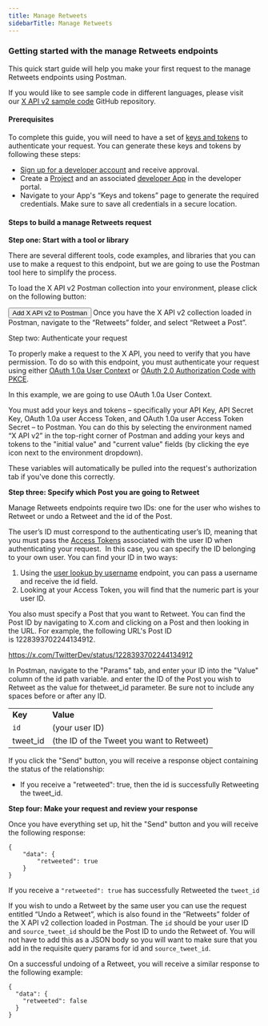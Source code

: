 ---
title: Manage Retweets
sidebarTitle: Manage Retweets
---


### Getting started with the manage Retweets endpoints

This quick start guide will help you make your first request to the manage Retweets endpoints using Postman.

If you would like to see sample code in different languages, please visit our [X API v2 sample code](https://github.com/xdevplatform/Twitter-API-v2-sample-code) GitHub repository. 

#### Prerequisites

To complete this guide, you will need to have a set of [keys and tokens](/resources/fundamentals/authentication) to authenticate your request. You can generate these keys and tokens by following these steps:

* [Sign up for a developer account](https://developer.x.com/en/apply-for-access) and receive approval.
* Create a [Project](/resources/fundamentals/projects) and an associated [developer App](/resources/fundamentals/developer-apps) in the developer portal.
* Navigate to your App's “Keys and tokens” page to generate the required credentials. Make sure to save all credentials in a secure location.

#### Steps to build a manage Retweets request

**Step one: Start with a tool or library**

There are several different tools, code examples, and libraries that you can use to make a request to this endpoint, but we are going to use the Postman tool here to simplify the process.

To load the X API v2 Postman collection into your environment, please click on the following button:

<Button href="https://app.getpostman.com/run-collection/9956214-784efcda-ed4c-4491-a4c0-a26470a67400">
  Add X API v2 to Postman
</Button>
Once you have the X API v2 collection loaded in Postman, navigate to the “Retweets” folder, and select “Retweet a Post”.
 

Step two: Authenticate your request

To properly make a request to the X API, you need to verify that you have permission. To do so with this endpoint, you must authenticate your request using either [OAuth 1.0a User Context](/resources/fundamentals/authentication) or [OAuth 2.0 Authorization Code with PKCE](resources/fundamentals/authentication#oauth-2-0-authorization-code-flow-with-pkce-2).

In this example, we are going to use OAuth 1.0a User Context.

You must add your keys and tokens – specifically your API Key, API Secret Key, OAuth 1.0a user Access Token, and OAuth 1.0a user Access Token Secret – to Postman. You can do this by selecting the environment named “X API v2” in the top-right corner of Postman and adding your keys and tokens to the "initial value" and "current value" fields (by clicking the eye icon next to the environment dropdown).

These variables will automatically be pulled into the request's authorization tab if you've done this correctly.


**Step three: Specify which Post you are going to Retweet**

Manage Retweets endpoints require two IDs: one for the user who wishes to Retweet or undo a Retweet and the id of the Post.

The user’s ID must correspond to the authenticating user’s ID, meaning that you must pass the [Access Tokens](/resources/fundamentals/authentication#obtaining-access-tokens-using-3-legged-oauth-flow) associated with the user ID when authenticating your request.  In this case, you can specify the ID belonging to your own user. You can find your ID in two ways:

1.  Using the [user lookup by username](/x-api/users/user-lookup-by-username) endpoint, you can pass a username and receive the id field. 
2.  Looking at your Access Token, you will find that the numeric part is your user ID.
     

You also must specify a Post that you want to Retweet. You can find the Post ID by navigating to X.com and clicking on a Post and then looking in the URL. For example, the following URL's Post ID is 1228393702244134912.

https://x.com/TwitterDev/status/1228393702244134912

In Postman, navigate to the "Params" tab, and enter your ID into the "Value" column of the id path variable. and enter the ID of the Post you wish to Retweet as the value for thetweet_id parameter. Be sure not to include any spaces before or after any ID.

|     |     |
| :--- | :--- |
| **Key** | **Value** |
| `id` | (your user ID) |
| tweet_id | (the ID of the Tweet you want to Retweet) |


If you click the "Send" button, you will receive a response object containing the status of the relationship:

* If you receive a "retweeted": true, then the id is successfully Retweeting the tweet_id.
     

**Step four: Make your request and review your response**

Once you have everything set up, hit the "Send" button and you will receive the following response:

```
{
    "data": {
        "retweeted": true
    }
}
```


If you receive a `"retweeted": true` has successfully Retweeted the `tweet_id`

If you wish to undo a Retweet by the same user you can use the request entitled “Undo a Retweet”, which is also found in the “Retweets” folder of the X API v2 collection loaded in Postman. The `id` should be your user ID and `source_tweet_id` should be the Post ID to undo the Retweet of. You will not have to add this as a JSON body so you will want to make sure that you add in the requisite query params for id and `source_tweet_id`. 

On a successful undoing of a Retweet, you will receive a similar response to the following example:

```
{
  "data": {
    "retweeted": false
  }
}
```